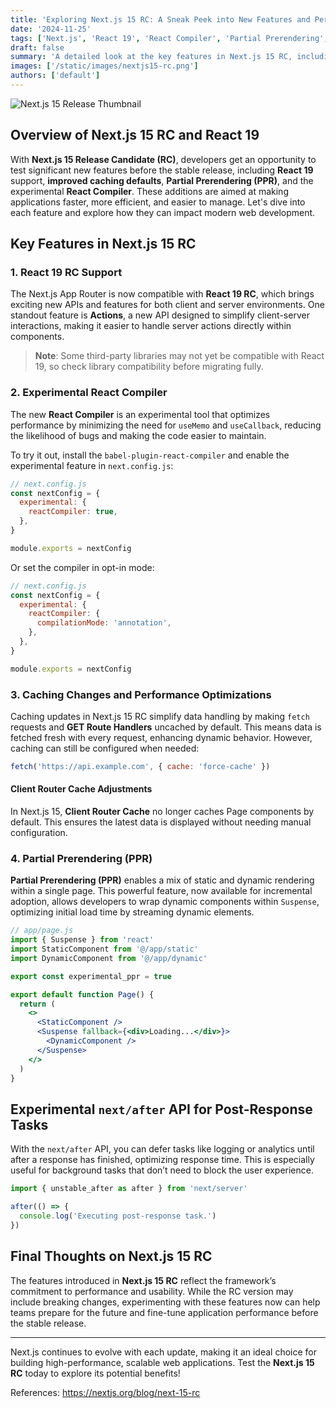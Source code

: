 ```yaml
---
title: 'Exploring Next.js 15 RC: A Sneak Peek into New Features and Performance Improvements'
date: '2024-11-25'
tags: ['Next.js', 'React 19', 'React Compiler', 'Partial Prerendering', 'Performance']
draft: false
summary: 'A detailed look at the key features in Next.js 15 RC, including React 19 support, improved caching, and experimental performance tools.'
images: ['/static/images/nextjs15-rc.png']
authors: ['default']
---
```



![Next.js 15 Release Thumbnail](/static/images/nextjs15-rc.png)

## Overview of Next.js 15 RC and React 19

With **Next.js 15 Release Candidate (RC)**, developers get an opportunity to test significant new features before the stable release, including **React 19** support, **improved caching defaults**, **Partial Prerendering (PPR)**, and the experimental **React Compiler**. These additions are aimed at making applications faster, more efficient, and easier to manage. Let's dive into each feature and explore how they can impact modern web development.

## Key Features in Next.js 15 RC

### 1. React 19 RC Support

The Next.js App Router is now compatible with **React 19 RC**, which brings exciting new APIs and features for both client and server environments. One standout feature is **Actions**, a new API designed to simplify client-server interactions, making it easier to handle server actions directly within components.

> **Note**: Some third-party libraries may not yet be compatible with React 19, so check library compatibility before migrating fully.

### 2. Experimental React Compiler

The new **React Compiler** is an experimental tool that optimizes performance by minimizing the need for `useMemo` and `useCallback`, reducing the likelihood of bugs and making the code easier to maintain.

To try it out, install the `babel-plugin-react-compiler` and enable the experimental feature in `next.config.js`:

```js
// next.config.js
const nextConfig = {
  experimental: {
    reactCompiler: true,
  },
}

module.exports = nextConfig
```

Or set the compiler in opt-in mode:

```js
// next.config.js
const nextConfig = {
  experimental: {
    reactCompiler: {
      compilationMode: 'annotation',
    },
  },
}

module.exports = nextConfig
```

### 3. Caching Changes and Performance Optimizations

Caching updates in Next.js 15 RC simplify data handling by making `fetch` requests and **GET Route Handlers** uncached by default. This means data is fetched fresh with every request, enhancing dynamic behavior. However, caching can still be configured when needed:

```js
fetch('https://api.example.com', { cache: 'force-cache' })
```

#### Client Router Cache Adjustments

In Next.js 15, **Client Router Cache** no longer caches Page components by default. This ensures the latest data is displayed without needing manual configuration.

### 4. Partial Prerendering (PPR)

**Partial Prerendering (PPR)** enables a mix of static and dynamic rendering within a single page. This powerful feature, now available for incremental adoption, allows developers to wrap dynamic components within `Suspense`, optimizing initial load time by streaming dynamic elements.

```jsx
// app/page.js
import { Suspense } from 'react'
import StaticComponent from '@/app/static'
import DynamicComponent from '@/app/dynamic'

export const experimental_ppr = true

export default function Page() {
  return (
    <>
      <StaticComponent />
      <Suspense fallback={<div>Loading...</div>}>
        <DynamicComponent />
      </Suspense>
    </>
  )
}
```

## Experimental `next/after` API for Post-Response Tasks

With the `next/after` API, you can defer tasks like logging or analytics until after a response has finished, optimizing response time. This is especially useful for background tasks that don’t need to block the user experience.

```js
import { unstable_after as after } from 'next/server'

after(() => {
  console.log('Executing post-response task.')
})
```

## Final Thoughts on Next.js 15 RC

The features introduced in **Next.js 15 RC** reflect the framework’s commitment to performance and usability. While the RC version may include breaking changes, experimenting with these features now can help teams prepare for the future and fine-tune application performance before the stable release.

---

Next.js continues to evolve with each update, making it an ideal choice for building high-performance, scalable web applications. Test the **Next.js 15 RC** today to explore its potential benefits!

References: https://nextjs.org/blog/next-15-rc

<Twemoji emoji="✨" />
<SocialAccounts />
